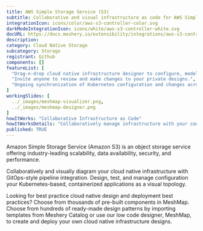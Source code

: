 ```yaml
---
title: AWS Simple Storage Service (S3)
subtitle: Collaborative and visual infrastructure as code for AWS Simple Storage Service (S3)
integrationIcon: icons/color/aws-s3-controller-color.svg
darkModeIntegrationIcon: icons/white/aws-s3-controller-white.svg
docURL: https://docs.meshery.io/extensibility/integrations/aws-s3-controller
description: 
category: Cloud Native Storage
subcategory: Storage
registrant: Github
components: []
featureList: [
  "Drag-n-drop cloud native infrastructure designer to configure, model, and deploy your workloads.",
  "Invite anyone to review and make changes to your private designs.",
  "Ongoing synchronization of Kubernetes configuration and changes across any number of clusters."
]
workingSlides: [
  ../_images/meshmap-visualizer.png,
  ../_images/meshmap-designer.png
]
howItWorks: "Collaborative Infrastructure as Code"
howItWorksDetails: "Collaboratively manage infrastructure with your coworkers synchronously sharing the same designs."
published: TRUE
---
```

<p>
Amazon Simple Storage Service (Amazon S3) is an object storage service offering industry-leading scalability, data availability, security, and performance.
</p>
<p>
    Collaboratively and visually diagram your cloud native infrastructure with GitOps-style pipeline integration. Design, test, and manage configuration your Kubernetes-based, containerized applications as a visual topology.
</p>
<p>
    Looking for best practice cloud native design and deployment best practices? Choose from thousands of pre-built components in MeshMap. Choose from hundreds of ready-made design patterns by importing templates from Meshery Catalog or use our low code designer, MeshMap, to create and deploy your own cloud native infrastructure designs.
</p>
